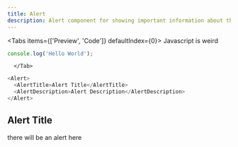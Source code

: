```yaml
---
title: Alert
description: Alert component for showing important information about the current state.
---
```




<Tabs items={['Preview', 'Code']} defaultIndex={0}>
  <Tab value="Preview">Javascript is weird</Tab>
  <Tab value="Code">
```js
console.log('Hello World');
```


      </Tab>
</Tabs>

```js
<Alert>
  <AlertTitle>Alert Title</AlertTitle>
  <AlertDescription>Alert Description</AlertDescription>
</Alert>
```

## Alert Title

there will be an alert here
